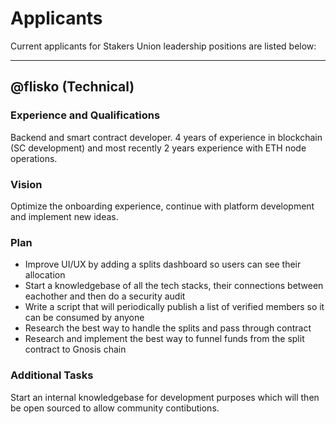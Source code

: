 # Applicants

Current applicants for Stakers Union leadership positions are listed below:

---

## @flisko (Technical)
 
### Experience and Qualifications
 
Backend and smart contract developer. 4 years of experience in blockchain (SC development) and most recently 2 years experience with ETH node operations. 
 
### Vision
 
Optimize the onboarding experience, continue with platform development and implement new ideas.
 
### Plan
 
- Improve UI/UX by adding a splits dashboard so users can see their allocation
- Start a knowledgebase of all the tech stacks, their connections between eachother and then do a security audit
- Write a script that will periodically publish a list of verified members so it can be consumed by anyone
- Research the best way to handle the splits and pass through contract
- Research and implement the best way to funnel funds from the split contract to Gnosis chain
 
### Additional Tasks
 
Start an internal knowledgebase for development purposes which will then be open sourced to allow community contibutions.